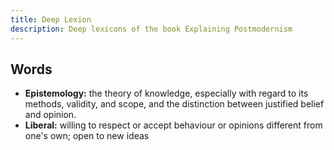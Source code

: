 ```yaml
---
title: Deep Lexion 
description: Deep lexicons of the book Explaining Postmodernism
---
```

## Words
* **Epistemology:** the theory of knowledge, especially with regard to its methods, validity, and scope, and the distinction between justified belief and opinion.
* **Liberal:** willing to respect or accept behaviour or opinions different from one's own; open to new ideas